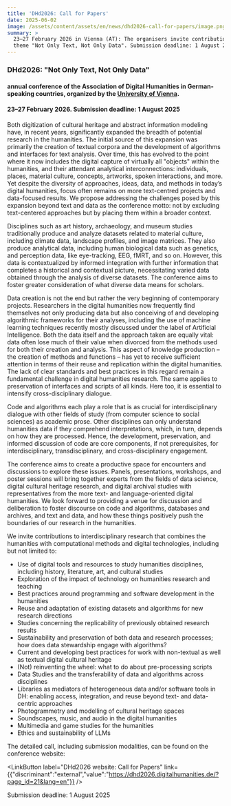 ```yaml
---
title: 'DHd2026: Call for Papers'
date: 2025-06-02
image: /assets/content/assets/en/news/dhd2026-call-for-papers/image.png
summary: >
  23–27 February 2026 in Vienna (AT): The organisers invite contributions on the
  theme "Not Only Text, Not Only Data". Submission deadline: 1 August 2025
---
```

### DHd2026: "Not Only Text, Not Only Data"

#### **annual conference of the Association of Digital Humanities in German-speaking countries, organized by the [University of Vienna](/consortium/university-of-vienna/).**

#### **23–27 February 2026. Submission deadline: 1 August 2025**

Both digitization of cultural heritage and abstract information modeling have, in recent years, significantly expanded the breadth of potential research in the humanities. The initial source of this expansion was primarily the creation of textual corpora and the development of algorithms and interfaces for text analysis. Over time, this has evolved to the point where it now includes the digital capture of virtually all "objects" within the humanities, and their attendant analytical interconnections: individuals, places, material culture, concepts, artworks, spoken interactions, and more. Yet despite the diversity of approaches, ideas, data, and methods in today’s digital humanities, focus often remains on more text-centred projects and data-focused results. We propose addressing the challenges posed by this expansion beyond text and data as the conference motto: not by excluding text-centered approaches but by placing them within a broader context.

Disciplines such as art history, archaeology, and museum studies traditionally produce and analyze datasets related to material culture, including climate data, landscape profiles, and image matrices. They also produce analytical data, including human biological data such as genetics, and perception data, like eye-tracking, EEG, fMRT, and so on. However, this data is contextualized by informed integration with further information that completes a historical and contextual picture, necessitating varied data obtained through the analysis of diverse datasets. The conference aims to foster greater consideration of what diverse data means for scholars.

Data creation is not the end but rather the very beginning of contemporary projects. Researchers in the digital humanities now frequently find themselves not only producing data but also conceiving of and developing algorithmic frameworks for their analyses, including the use of machine learning techniques recently mostly discussed under the label of Artificial Intelligence. Both the data itself and the approach taken are equally vital: data often lose much of their value when divorced from the methods used for both their creation and analysis. This aspect of knowledge production – the creation of methods and functions – has yet to receive sufficient attention in terms of their reuse and replication within the digital humanities. The lack of clear standards and best practices in this regard remain a fundamental challenge in digital humanities research. The same applies to preservation of interfaces and scripts of all kinds. Here too, it is essential to intensify cross-disciplinary dialogue.

Code and algorithms each play a role that is as crucial for interdisciplinary dialogue with other fields of study (from computer science to social sciences) as academic prose. Other disciplines can only understand humanities data if they comprehend interpretations, which, in turn, depends on how they are processed. Hence, the development, preservation, and informed discussion of code are core components, if not prerequisites, for interdisciplinary, transdisciplinary, and cross-disciplinary engagement.

The conference aims to create a productive space for encounters and discussions to explore these issues. Panels, presentations, workshops, and poster sessions will bring together experts from the fields of data science, digital cultural heritage research, and digital archival studies with representatives from the more text- and language-oriented digital humanities. We look forward to providing a venue for discussion and deliberation to foster discourse on code and algorithms, databases and archives, and text and data, and how these things positively push the boundaries of our research in the humanities.

We invite contributions to interdisciplinary research that combines the humanities with computational methods and digital technologies, including but not limited to:

* Use of digital tools and resources to study humanities disciplines, including history, literature, art, and cultural studies
* Exploration of the impact of technology on humanities research and teaching
* Best practices around programming and software development in the humanities
* Reuse and adaptation of existing datasets and algorithms for new research directions
* Studies concerning the replicability of previously obtained research results
* Sustainability and preservation of both data and research processes; how does data stewardship engage with algorithms?
* Current and developing best practices for work with non-textual as well as textual digital cultural heritage
* (Not) reinventing the wheel: what to do about pre-processing scripts
* Data Studies and the transferability of data and algorithms across disciplines 
* Libraries as mediators of heterogeneous data and/or software tools in DH: enabling access, integration, and reuse beyond text- and data-centric approaches
* Photogrammetry and modelling of cultural heritage spaces
* Soundscapes, music, and audio in the digital humanities
* Multimedia and game studies for the humanities
* Ethics and sustainability of LLMs

The detailed call, including submission modalities, can be found on the conference website:

<LinkButton label="DHd2026 website: Call for Papers" link={{"discriminant":"external","value":"https://dhd2026.digitalhumanities.de/?page_id=21&lang=en"}} />

Submission deadline: 1 August 2025

